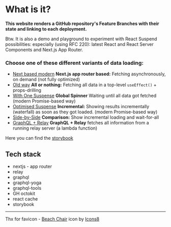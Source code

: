 # What is it?

**This website renders a GitHub repository's Feature Branches with their state and linking to each deployment.**

Btw. It is also a demo and playground to experiment with React Suspend possibilities: especially (using RFC 220): latest
React and React Server Components and Next.js App Router.

### Choose one of these different variants of data loading:

-   [Next based modern](/next)
    **Next.js app router based:**
    Fetching asynchronously, on demand (not fully optimized)
-   [Old way](/restful) **All or nothing:**
    Fetching all data in a top-level `useEffect()` + props-drilling
-   [With One Suspense](/wait-for-all)
    **Global Spinner** Waiting until all data got fetched (modern Promise-based
    way)
-   [Optimised Suspense](/waterfall)
    **Incremental:** Showing results incrementally (waterfall) as soon as they got
    loaded. (modern Promise-based way)
-   [Side-by-Side](/side-by-side)
    **Comparison:** Show incremental loading and wait-for-all
-   [GraphQL + Relay](/relay)
    **GraphQL + Relay**
    fetches all information from a running relay server (a lambda function)

Here you can find the [storybook](https://www.chromatic.com/library?appId=5afab010f1d19900240b5469)

## Tech stack

-   nextjs - app router
-   relay
-   graphql
-   graphql-yoga
-   graphql-tools
-   GH octokit
-   react cache
-   storybook

---

Thx for favicon - [Beach Chair](https://icons8.com/icon/fLvnuDaglUNd/beach-chair) icon by [Icons8](https://icons8.com)
